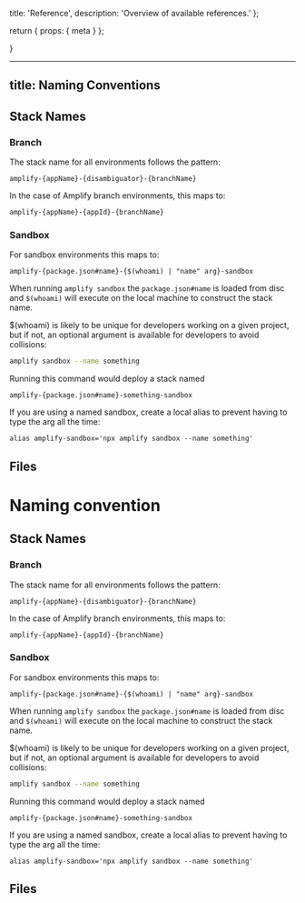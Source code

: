   title: 'Reference',
  description: 'Overview of available references.'
};

  return {
    props: {
      meta
    }
  };

}

---

## title: Naming Conventions

## Stack Names

### Branch

The stack name for all environments follows the pattern:

```
amplify-{appName}-{disambiguator}-{branchName}
```

In the case of Amplify branch environments, this maps to:

```
amplify-{appName}-{appId}-{branchName}
```

### Sandbox

For sandbox environments this maps to:

```
amplify-{package.json#name}-{$(whoami) | "name" arg}-sandbox
```

When running `amplify sandbox` the `package.json#name` is loaded from disc and `$(whoami)` will execute on the local machine to construct the stack name.

$(whoami) is likely to be unique for developers working on a given project, but if not, an optional argument is available for developers to avoid collisions:

```bash
amplify sandbox --name something
```

Running this command would deploy a stack named

```
amplify-{package.json#name}-something-sandbox
```

If you are using a named sandbox, create a local alias to prevent having to type the arg all the time:

```
alias amplify-sandbox='npx amplify sandbox --name something'
```

## Files

# Naming convention

## Stack Names

### Branch

The stack name for all environments follows the pattern:

```
amplify-{appName}-{disambiguator}-{branchName}
```

In the case of Amplify branch environments, this maps to:

```
amplify-{appName}-{appId}-{branchName}
```

### Sandbox

For sandbox environments this maps to:

```
amplify-{package.json#name}-{$(whoami) | "name" arg}-sandbox
```

When running `amplify sandbox` the `package.json#name` is loaded from disc and `$(whoami)` will execute on the local machine to construct the stack name.

$(whoami) is likely to be unique for developers working on a given project, but if not, an optional argument is available for developers to avoid collisions:

```bash
amplify sandbox --name something
```

Running this command would deploy a stack named

```
amplify-{package.json#name}-something-sandbox
```

If you are using a named sandbox, create a local alias to prevent having to type the arg all the time:

```
alias amplify-sandbox='npx amplify sandbox --name something'
```

## Files
